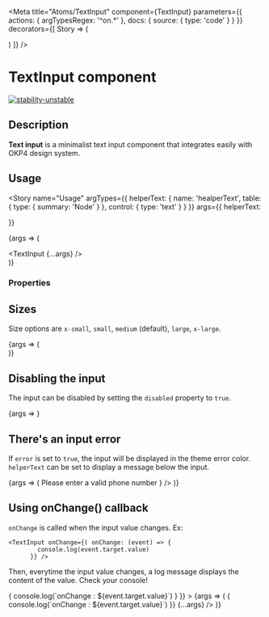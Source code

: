 
<Meta
  title="Atoms/TextInput"
  component={TextInput}
  parameters={{
    actions: {
      argTypesRegex: '^on.*'
    },
    docs: {
      source: {
        type: 'code'
      }
    }
  }}
  decorators={[
    Story => (
      <ThemeProvider>
        <div>
          <ThemeSwitcher />
          <Story />
        </div>
      </ThemeProvider>
    )
  ]}
/>

# TextInput component

[![stability-unstable](https://img.shields.io/badge/stability-unstable-yellow.svg)](https://github.com/emersion/stability-badges#unstable)

## Description

**Text input** is a minimalist text input component that integrates easily with OKP4 design system.

## Usage

<Story
  name="Usage"
  argTypes={{
    helperText: {
      name: 'healperText',
      table: {
        type: { summary: 'Node' }
      },
      control: {
        type: 'text'
      }
    }
  }}
  args={{
    helperText: <div></div>
  }}
>
  {args => (
    <div className="textinput-story-main">
      <TextInput {...args} />
    </div>
  )}
</Story>

### Properties

<ArgsTable story="Usage" />

## Sizes

Size options are `x-small`, `small`, `medium` (default), `large`, `x-large`.

<Canvas isColumn>
  <Story name="Size : x-small" argTypes={{}} args={{}}>
    {args => (
      <div>
        <TextInput size="x-small" placeholder="x-small" {...args} />
        <TextInput size="small" placeholder="small" {...args} />
        <TextInput size="medium" placeholder="medium" {...args} />
        <TextInput size="large" placeholder="large" {...args} />
        <TextInput size="x-large" placeholder="x-large" {...args} />
      </div>
    )}
  </Story>
</Canvas>

## Disabling the input

The input can be disabled by setting the `disabled` property to `true`.

<Canvas isColumn>
  <Story name="Disabled" argTypes={{}} args={{}}>
    {args => <TextInput disabled={true} placeholder="This input is disabled" {...args} />}
  </Story>
</Canvas>

## There's an input error

If `error` is set to `true`, the input will be displayed in the theme error color.
`helperText` can be set to display a message below the input.

<Canvas isColumn>
  <Story name="Error" argTypes={{}} args={{}}>
    {args => (
      <TextInput
        defaultValue="My phone is broken"
        error={true}
        helperText={
          <Text
            as="div"
            size="x-small"
            color="error"
            fontFamily="secondary"
            style={{
              margin: 0
            }}
          >
            Please enter a valid phone number
          </Text>
        }
      />
    )}
  </Story>
</Canvas>

## Using onChange() callback

`onChange` is called when the input value changes. Ex:

```js:
<TextInput onChange={( onChange: (event) => {
        console.log(event.target.value)
      }} />
```

Then, everytime the input value changes, a log message displays the content of the value. Check your console!

<Canvas isColumn>
  <Story
    name="onchange"
    argTypes={{}}
    args={{
      onChange: event => {
        console.log(`onChange : ${event.target.value}`)
      }
    }}
  >
    {args => (
      <TextInput
        onChange={event => {
          console.log(`onChange : ${event.target.value}`)
        }}
        {...args}
      />
    )}
  </Story>
</Canvas>
